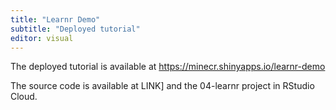```yaml
---
title: "Learnr Demo"
subtitle: "Deployed tutorial"
editor: visual
---
```


The deployed tutorial is available at <https://minecr.shinyapps.io/learnr-demo>

The source code is available at LINK\] and the 04-learnr project in RStudio Cloud.
